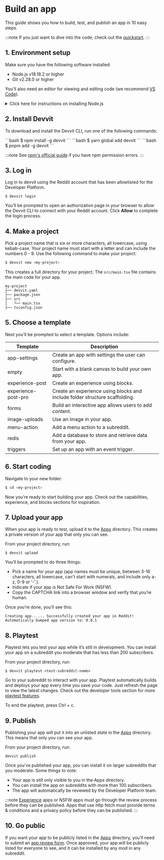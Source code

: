 
# Build an app

This guide shows you how to build, test, and publish an app in 10 easy steps.

:::note
If you just want to dive into the code, check out the [quickstart](quickstart.mdx).
:::

## 1. Environment setup

Make sure you have the following software installed:

- Node.js v18.18.2 or higher
- Git v2.28.0 or higher

You'll also need an editor for viewing and editing code (we recommend [VS Code](https://code.visualstudio.com/)).

<details>
  <summary>Click here for instructions on installing Node.js</summary>
  <div>
    <div>
    You’re going to work with TypeScript. In order for Typescript to work with Devvit, you’ll need a working Node.js environment and then the Devvit command line interface. Node.js is an open-source server environment that makes it possible to develop and run Javascript apps anywhere. Node.js lets you import and use packages (code that other people have written) into your code.

**Option 1: Use node version manager (nvm)**

Install or update [nvm](https://github.com/nvm-sh/nvm#installing-and-updating) to use as a handy command-line tool for managing multiple Node.js versions on your system. This will allow you to switch between different versions easily. If you to use a different node version manager, check out these [suggestions from npmjs.org](https://docs.npmjs.com/downloading-and-installing-node-js-and-npm).

For macOS or Linux:

1. Run the following command line in your terminal to install nvm.

```bash
curl -o- https://raw.githubusercontent.com/nvm-sh/nvm/v0.39.6/install.sh | bash
```

2. Close and re-open your terminal to have nvm available.

3. Install the latest version of Node.js.

```bash
nvm install node
```

For Windows:

1. Download and install nvm-windows by following the instructions in the repository.

2. Restart your terminal or command prompt.

3. Install the latest version of Node.js.

```bash
nvm install node
```

**Option 2: Use Node.js installer from nodejs.org**

1. Visit the official [Node.js website](https://nodejs.org) to download the installer for your operating system (Windows, macOS, or Linux).
2. Run the installer and follow the prompts to install Node.js and npm (the package manager for Node.js).

:::note
If you install Node.js this way, you may experience permissions issues when trying to run Devvit, which is [documented on NPM's website](https://docs.npmjs.com/downloading-and-installing-node-js-and-npm). Both NPM and us here at Reddit highly encourage you to use nvm if possible. If that's not possible, here are some tips on how to [fix these permissions issues](https://docs.npmjs.com/downloading-and-installing-node-js-and-npm). For Windows users specifically, please use a node version manager.
:::

Check that Node.js is installed correctly by running the following commands:

```bash
node --version
npm --version
```

You should see the version numbers for Node.js and npm as output.

</div>
    <br/>
  </div>
</details>

## 2. Install Devvit

To download and install the Devvit CLI, run one of the following commands:

<Tabs>
  <TabItem value="npm" label="npm" default>
    ```bash $ npm install -g devvit ```
  </TabItem>
  <TabItem value="yarn" label="Yarn">
    ```bash $ yarn global add devvit ```
  </TabItem>
  <TabItem value="pnpm" label="pnpm" default>
    ```bash $ pnpm add -g devvit ```
  </TabItem>
</Tabs>

:::note
See [npm's official guide](https://docs.npmjs.com/resolving-eacces-permissions-errors-when-installing-packages-globally) if you have npm permission errors.
:::

## 3. Log in

Log in to devvit using the Reddit account that has been allowlisted for the Developer Platform.

```tsx
$ devvit login
```

You’ll be prompted to open an authorization page in your browser to allow the Devvit CLI to connect with your Reddit account. Click **Allow** to complete the login process.

## 4. Make a project

Pick a project name that is six or more characters, all lowercase, using kebab-case. Your project name must start with a letter and can include the numbers 0 - 9. Use the following command to make your project:

```bash
$ devvit new <my-project>
```

This creates a full directory for your project. The `src/main.tsx` file contains the main code for your app.

```text
my-project
├── devvit.yaml
├── package.json
├── src
│   └── main.tsx
├── tsconfig.json
```

## 5. Choose a template

Next you’ll be prompted to select a template. Options include:

| Template            | Description                                                                 |
| ------------------- | --------------------------------------------------------------------------- |
| app-settings        | Create an app with settings the user can configure.                         |
| empty               | Start with a blank canvas to build your own app.                            |
| experience-post     | Create an experience using blocks.                                          |
| experience-post-pro | Create an experience using blocks and include folder structure scaffolding. |
| forms               | Build an interactive app allows users to add content.                       |
| image-uploads       | Use an image in your app.                                                   |
| menu-action         | Add a menu action to a subreddit.                                           |
| redis               | Add a database to store and retrieve data from your app.                    |
| triggers            | Set up an app with an event trigger.                                        |

## 6. Start coding

Navigate to your new folder:

```bash
$ cd <my-project>
```

Now you’re ready to start building your app. Check out the capabilities, experience, and blocks sections for inspiration.

## 7. Upload your app

When your app is ready to test, upload it to the [Apps](https://developers.reddit.com/) directory. This creates a private version of your app that only you can see.

From your project directory, run:

```tsx
$ devvit upload
```

You’ll be prompted to do three things:

- Pick a name for your app (app names must be unique, between 3-16 characters, all lowercase, can't start with numerals, and include only a-z, 0-9 or '-'.).
- Indicate if your app is Not Safe For Work (NSFW).
- Copy the CAPTCHA link into a browser window and verify that you’re human.

Once you’re done, you’ll see this:

```tsx
Creating app...... Successfully created your app in Reddit!
Automatically bumped app version to: 0.0.1
```

## 8. Playtest

Playtest lets you test your app while it’s still in development. You can install your app on a subreddit you moderate that has less than 200 subscribers.

From your project directory, run:

```tsx
$ devvit playtest <test-subreddit-name>
```

Go to your subreddit to interact with your app. Playtest automatically builds and deploys your app every time you save your code. Just refresh the page to view the latest changes. Check out the developer tools section for more [playtest features](playtest.md).

To end the playtest, press Ctrl + c.

## 9. Publish

Publishing your app will put it into an unlisted state in the [Apps](https://developers.reddit.com/) directory. This means that only you can see your app.

From your project directory, run:

```tsx
devvit publish
```

Once you’ve published your app, you can install it on larger subreddits that you moderate. Some things to note:

- Your app is still only visible to you in the Apps directory.
- You can install the app on subreddits with more than 100 subscribers.
- The app will automatically be reviewed by the Developer Platform team.

:::note
[Experience](experience_post.md) apps or NSFW apps must go through the review process before they can be published. Apps that use http fetch must provide terms & conditions and a privacy policy before they can be published.
:::

## 10. Go public

If you want your app to be publicly listed in the [Apps](https://developers.reddit.com/) directory, you’ll need to submit an [app review form](https://docs.google.com/forms/d/e/1FAIpQLSdEyE5vrqOBlojue_mkrV25RiiHv_sxe-xqtcdzCMBTWmoROA/viewform). Once approved, your app will be publicly listed for everyone to see, and it can be installed by any mod in any subreddit.
